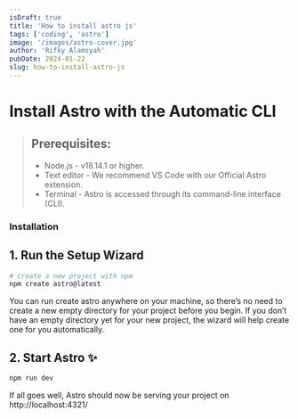 ```yaml
---
isDraft: true
title: 'How to install astro js'
tags: ['coding', 'astro']
image: '/images/astro-cover.jpg'
author: 'Rifky Alamsyah'
pubDate: 2024-01-22
slug: how-to-install-astro-js
---
```


# Install Astro with the Automatic CLI

> ## Prerequisites:
>
> - Node.js - v18.14.1 or higher.
> - Text editor - We recommend VS Code with our Official Astro extension.
> - Terminal - Astro is accessed through its command-line interface (CLI).

### Installation

## 1. Run the Setup Wizard

```sh
# create a new project with npm
npm create astro@latest
```

You can run create astro anywhere on your machine, so there’s no need to create a new empty directory for your project before you begin. If you don’t have an empty directory yet for your new project, the wizard will help create one for you automatically.

## 2. Start Astro ✨

```sh
npm run dev
```

If all goes well, Astro should now be serving your project on http://localhost:4321/
